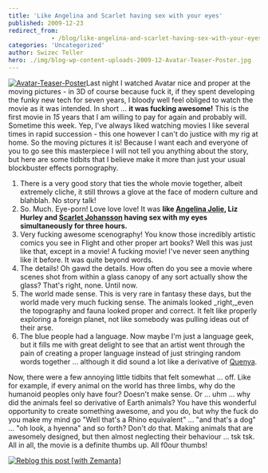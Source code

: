 ```yaml
---
title: 'Like Angelina and Scarlet having sex with your eyes'
published: 2009-12-23
redirect_from: 
            - /blog/like-angelina-and-scarlet-having-sex-with-your-eyes/swizec/1024
categories: 'Uncategorized'
author: Swizec Teller
hero: ./img/blog-wp-content-uploads-2009-12-Avatar-Teaser-Poster.jpg
---
```

[![Avatar-Teaser-Poster](http://swizec.com/blog/wp-content/uploads/2009/12/Avatar-Teaser-Poster.jpg "Avatar-Teaser-Poster")](./img/blog-wp-content-uploads-2009-12-Avatar-Teaser-Poster.jpg)Last night I watched Avatar nice and proper at the moving pictures - in 3D of course because fuck it, if they spent developing the funky new tech for seven years, I bloody well feel obliged to watch the movie as it was intended. In short ... **it was fucking awesome!** This is the first movie in _15_ years that I am willing to pay for again and probably will. Sometime this week. Yep, I've always liked watching movies I like several times in rapid succession - this one however I can't do justice with my rig at home. So the moving pictures it is! Because I want each and everyone of you to go see this masterpiece I will not tell you anything about the story, but here are some tidbits that I believe make it more than just your usual blockbuster effects pornography.

1. There is a very good story that ties the whole movie together, albeit extremely cliche, it still throws a glove at the face of modern culture and blahblah. No story talk!
2. So. Much. Eye-porn! Love love love! It was **like [Angelina Jolie](http://en.wikipedia.org/wiki/Angelina_Jolie "Angelina Jolie"), Liz Hurley and [Scarlet Johansson](http://en.wikipedia.org/wiki/Scarlett_Johansson "Scarlett Johansson") having sex with my eyes simultaneously for three hours.**
3. Very fucking awesome scenography! You know those incredibly artistic comics you see in Flight and other proper art books? Well this was just like that, except in a movie! A fucking movie! I've never seen anything like it before. It was quite beyond words.
4. The details! Oh gawd the details. How often do you see a movie where scenes shot from within a glass canopy of any sort actually show the glass? That's right, none. Until now.
5. The world made sense. This is very rare in fantasy these days, but the world made very much fucking sense. The animals looked _right,_even the topography and fauna looked proper and correct. It felt like properly exploring a foreign planet, not like somebody was pulling ideas out of their arse.
6. The blue people had a language. Now maybe I'm just a language geek, but it fills me with great delight to see that an artist went through the pain of creating a proper language instead of just stringing random words together ... although it did sound a lot like a derivative of [Quenya](http://en.wikipedia.org/wiki/Quenya "Quenya").

Now, there were a few annoying little tidbits that felt somewhat ... off. Like for example, if every animal on the world has three limbs, why do the humanoid peoples only have four? Doesn't make sense. Or ... uhm ... why did the animals feel so derivative of Earth animals? You have this wonderful opportunity to create something awesome, and you do, but why the fuck do you make my mind go "Well that's a Rhino equivalent" ... "and that's a dog" ... "oh look, a hyenna" and so forth? Don't _do_ that. Making animals that are awesomely designed, but then almost neglecting their behaviour ... tsk tsk. All in all, the movie is a definite thumbs up. All f0our thumbs!

[![Reblog this post \[with Zemanta\]](http://img.zemanta.com/reblog_e.png?x-id=b5035e2c-5595-4d8b-b23c-8194c6e90a96)](http://reblog.zemanta.com/zemified/b5035e2c-5595-4d8b-b23c-8194c6e90a96/ "Reblog this post \[with Zemanta]")